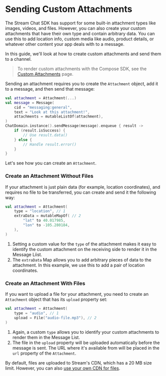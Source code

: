 # Sending Custom Attachments

The Stream Chat SDK has support for some built-in attachment types like images, videos, and files. However, you can also create your custom attachments that have their own type and contain arbitrary data. You can use this to add location info, custom media like audio, product details, or whatever other content your app deals with to a message.

In this guide, we'll look at how to create custom attachments and send them to a channel.

<!-- TODO Android docs link -->

> To render custom attachments with the Compose SDK, see the [Custom Attachments](../../04-compose/02-general-customization/02-attachment-factory.mdx) page.

Sending an attachment requires you to create the `Attachment` object, add it to a message, and then send that message:

```kotlin
val attachment = Attachment(...)
val message = Message(
    cid = "messaging:general",
    text = "Look at this attachment!",
    attachments = mutableListOf(attachment),
)
ChatDomain.instance().sendMessage(message).enqueue { result ->
    if (result.isSuccess) {
        // Use result.data()
    } else {
        // Handle result.error()
    }
}
```

Let's see how you can create an `Attachment`.

### Create an Attachment Without Files

If your attachment is just plain data (for example, location coordinates), and requires no file to be transferred, you can create and send it the following way:

```kotlin
val attachment = Attachment(
    type = "location", // 1
    extraData = mutableMapOf( // 2
        "lat" to 40.017985,
        "lon" to -105.280184,
    ),
)
```

1. Setting a custom value for the `type` of the attachment makes it easy to identify the custom attachment on the receiving side to render it in the Message Líist.
2. The `extraData` Map allows you to add arbitrary pieces of data to the attachment. In this example, we use this to add a pair of location coordinates.

### Create an Attachment With Files

If you want to upload a file for your attachment, you need to create an `Attachment` object that has its `upload` property set:

```kotlin
val attachment = Attachment(
    type = "audio", // 1
    upload = File("audio-file.mp3"), // 2
)
```

1. Again, a custom `type` allows you to identify your custom attachments to render them in the Message List.
2. The file in the `upload` property will be uploaded automatically before the message is sent. The URL where it's available from will be placed in the `url` property of the `Attachment`.
   
By default, files are uploaded to Stream's CDN, which has a 20 MB size limit. However, you can also [use your own CDN for files](https://getstream.io/chat/docs/android/file_uploads/?language=kotlin#using-your-own-cdn).

